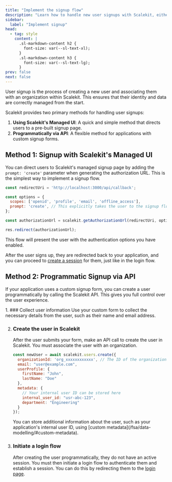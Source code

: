 ```yaml
---
title: "Implement the signup flow"
description: "Learn how to handle new user signups with Scalekit, either through the managed UI or programmatically via API."
sidebar:
  label: "Implement signup"
head:
  - tag: style
    content: |
      .sl-markdown-content h2 {
        font-size: var(--sl-text-xl);
      }
      .sl-markdown-content h3 {
        font-size: var(--sl-text-lg);
      }
prev: false
next: false
---
```


User signup is the process of creating a new user and associating them with an organization within Scalekit. This ensures that their identity and data are correctly managed from the start.

Scalekit provides two primary methods for handling user signups:
1.  **Using Scalekit's Managed UI**: A quick and simple method that directs users to a pre-built signup page.
2.  **Programmatically via API**: A flexible method for applications with custom signup forms.

## Method 1: Signup with Scalekit's Managed UI

You can direct users to Scalekit's managed signup page by adding the `prompt: 'create'` parameter when generating the authorization URL. This is the simplest way to implement a signup flow.

```javascript title="Express.js"
const redirectUri = 'http://localhost:3000/api/callback';

const options = {
  scopes: ['openid', 'profile', 'email', 'offline_access'],
  prompt: 'create', // This explicitly takes the user to the signup flow
};

const authorizationUrl = scalekit.getAuthorizationUrl(redirectUri, options);

res.redirect(authorizationUrl);
```

This flow will present the user with the authentication options you have enabled.

<LinkCard
  title="Configure Authentication Methods"
  href="/guides/fsa/auth-methods/"
  description="Enable passwordless, social, or enterprise SSO to customize the signup experience."
/>

After the user signs up, they are redirected back to your application, and you can proceed to [create a session](/guides/fsa/implement-login/#create-a-user-session) for them, just like in the login flow.

## Method 2: Programmatic Signup via API

If your application uses a custom signup form, you can create a user programmatically by calling the Scalekit API. This gives you full control over the user experience.

<Steps>
1. ### Collect user information
   Use your custom form to collect the necessary details from the user, such as their name and email address.

2. ### Create the user in Scalekit
   After the user submits your form, make an API call to create the user in Scalekit. You must associate the user with an organization.

    ```javascript
    const newUser = await scalekit.users.create({
      organizationId: 'org_xxxxxxxxxxxx', // The ID of the organization the user belongs to
      email: "user@example.com",
      userProfile: {
        firstName: "John",
        lastName: "Doe"
      },
      metadata: {
        // Your internal user ID can be stored here
        internal_user_id: "usr-abc-123",
        department: "Engineering"
      }
    });
    ```

    <Aside type="note">
    You can store additional information about the user, such as your application's internal user ID, using [custom metadata](/fsa/data-modelling/#custom-metadata).
    </Aside>

3. ### Initiate a login flow
    After creating the user programmatically, they do not have an active session. You must then initiate a login flow to authenticate them and establish a session. You can do this by redirecting them to the [login page](/guides/fsa/implement-login/#redirect-to-the-login-page).

</Steps>